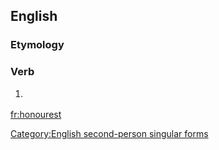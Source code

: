 ==English==

===Etymology===
{{suffix|honour|est}}

===Verb===
{{en-verb form}}

# {{context|archaic|lang=en}} {{form of|Second-person singular simple present form|honour|lang=en}}

[[Category:English second-person singular forms]]

[[fr:honourest]]